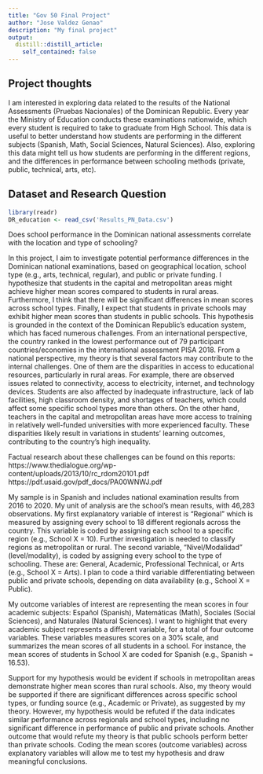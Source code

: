 ```yaml
---
title: "Gov 50 Final Project"
author: "Jose Valdez Genao"
description: "My final project"
output:
  distill::distill_article:
    self_contained: false
---
```




## Project thoughts

I am interested in exploring data related to the results of the National Assessments (Pruebas Nacionales) of the Dominican Republic. Every year the Ministry of Education conducts these examinations nationwide, which every student is required to take to graduate from High School. This data is useful to better understand how students are performing in the different subjects (Spanish, Math, Social Sciences, Natural Sciences). Also, exploring this data might tell us how students are performing in the different regions, and the differences in performance between schooling methods (private, public, technical, arts, etc).

## Dataset and Research Question

```r
library(readr)
DR_education <- read_csv('Results_PN_Data.csv')
```
Does school performance in the Dominican national assessments correlate with the location and type of schooling?

In this project, I aim to investigate potential performance differences in the Dominican national examinations, based on geographical location, school type (e.g., arts, technical, regular), and public or private funding. I hypothesize that students in the capital and metropolitan areas might achieve higher mean scores compared to students in rural areas. Furthermore, I think that there will be significant differences in mean scores across school types. Finally, I expect that students in private schools may exhibit higher mean scores than students in public schools. This hypothesis is grounded in the context of the Dominican Republic's education system, which has faced numerous challenges. From an international perspective, the country ranked in the lowest performance out of 79 participant countries/economies in the international assessment PISA 2018. From a national perspective, my theory is that several factors may contribute to the internal challenges. One of them are the disparities in access to educational resources, particularly in rural areas. For example, there are observed issues related to connectivity, access to electricity, internet, and technology devices. Students are also affected by inadequate infrastructure, lack of lab facilities, high classroom density, and shortages of teachers, which could affect some specific school types more than others. On the other hand, teachers in the capital and metropolitan areas have more access to training in relatively well-funded universities with more experienced faculty. These disparities likely result in variations in students' learning outcomes, contributing to the country's high inequality.

Factual research about these challenges can be found on this reports: 
https://www.thedialogue.org/wp-content/uploads/2013/10/rc_rdom20101.pdf
https://pdf.usaid.gov/pdf_docs/PA00WNWJ.pdf

My sample is in Spanish and includes national examination results from 2016 to 2020. My unit of analysis are the school’s mean results, with 46,283 observations. My first explanatory variable of interest is “Regional” which is measured by assigning every school to 18 different regionals across the country. This variable is coded by assigning each school to a specific region (e.g., School X = 10). Further investigation is needed to classify regions as metropolitan or rural. The second variable, "Nivel/Modalidad" (level/modality), is coded by assigning every school to the type of schooling. These are: General, Academic, Professional Technical, or Arts (e.g., School X = Arts). I plan to code a third variable differentiating between public and private schools, depending on data availability (e.g., School X = Public).

My outcome variables of interest are representing the mean scores in four academic subjects: Español (Spanish), Matemáticas (Math), Sociales (Social Sciences), and Naturales (Natural Sciences). I want to highlight that every academic subject represents a different variable, for a total of four outcome variables. These variables measures scores on a 30% scale, and summarizes the mean scores of all students in a school. For instance, the mean scores of students in School X are coded for Spanish (e.g., Spanish = 16.53).

Support for my hypothesis would be evident if schools in metropolitan areas demonstrate higher mean scores than rural schools. Also, my theory would be supported if there are significant differences across specific school types, or funding source (e.g., Academic or Private), as suggested by my theory. However, my hypothesis would be refuted if the data indicates similar performance across regionals and school types, including no significant difference in performance of public and private schools. Another outcome that would refute my theory is that public schools perform better than private schools. Coding the mean scores (outcome variables) across explanatory variables will allow me to test my hypothesis and draw meaningful conclusions.

